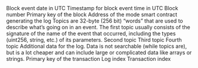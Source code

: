 <ParamField path="block_date">
Block event date in UTC
</ParamField>
<ParamField path="block_time">
Timestamp for block event time in UTC
</ParamField>
<ParamField path="block_number">
Block number
</ParamField>
<ParamField path="block_hash">
Primary key of the block
</ParamField>
<ParamField path="contract_address">
Address of the mode smart contract generating the log
</ParamField>
<ParamField path="topic1">
Topics are 32-byte (256 bit) “words” that are used to describe what’s going on in an event. The first topic usually consists of the signature of the name of the event that occurred, including the types (uint256, string, etc.) of its parameters.
</ParamField>
<ParamField path="topic2">
Second topic
</ParamField>
<ParamField path="topic3">
Third topic
</ParamField>
<ParamField path="topic4">
Fourth topic
</ParamField>
<ParamField path="data">
Additional data for the log. Data is not searchable (while topics are), but is a lot cheaper and can include large or complicated data like arrays or strings.
</ParamField>
<ParamField path="tx_hash">
Primary key of the transaction
</ParamField>
<ParamField path="index">
Log index
</ParamField>
<ParamField path="tx_index">
Transaction index
</ParamField>
